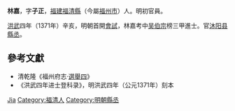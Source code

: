 {{otheruses|subject=明初官員的林嘉|other=邵氏新十二金钗之一的林嘉|林嘉 (演員)}}
'''林嘉'''，字'''子正'''，[[福建|福建]][[福清縣|福清縣]]（今屬[[福州市|福州市]]）人。明初官員。

[[洪武|洪武]]四年（1371年）辛亥，明朝首開[[會試|會試]]，林嘉考中[[吴伯宗|吴伯宗]]榜三甲進士。官[[沐阳县|沐阳县]][[縣丞|縣丞]]。

== 參考文獻 ==
* 清乾隆《福州府志·[https://web.archive.org/web/20140504191714/http://www.fzdqw.com/ShowText.asp?ToBook=1411&index=96& 選舉四]》
* 《洪武四年进士登科录》，明洪武四年（公元1371年）刻本

{{明朝人物小作品}}
{{洪武四年辛亥科殿試金榜}}

{{Authority control}}
{{DEFAULTSORT:Lin林}}
[[Category:林姓|Jia]]
[[Category:福清人|Category:福清人]]
[[Category:明朝縣丞|Category:明朝縣丞]]